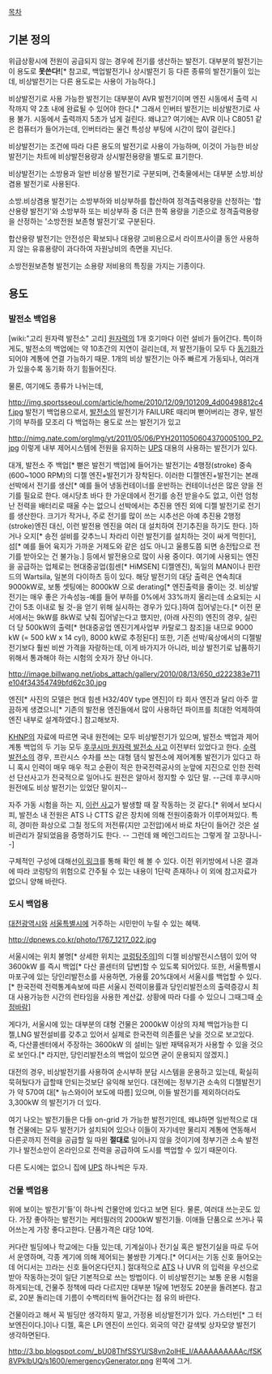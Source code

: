 [[목차]]

== 기본 정의 ==
위급상황시에 전원이 공급되지 않는 경우에 전기를 생산하는 발전기. 대부분의 발전기는 이 용도로 '''못쓴다!'''[* 참고로, 백업발전기나 상시발전기 등 다른 종류의 발전기들이 있는데, 비상발전기는 다른 용도로는 사용이 가능하다.]

비상발전기로 사용 가능한 발전기는 대부분이 AVR 발전기이며 엔진 시동에서 출력 시작까지 약 2초 내에 완료될 수 있어야 한다.[* 그래서 인버터 발전기는 비상발전기로 사용 불가. 시동에서 출력까지 5초가 넘게 걸린다. 왜냐고? 여기에는 AVR 이나 C8051 같은 컴퓨터가 들어가는데, 인버터라는 물건 특성상 부팅에 시간이 많이 걸린다.]

비상발전기는 조건에 따라 다른 용도의 발전기로 사용이 가능하며, 이것이 가능한 비상발전기는 차트에 비상발전용량과 상시발전용량을 별도로 표기한다. 

비상발전기는 소방용과 일반 비상용 발전기로 구분되며, 건축물에서는 대부분 소방.비상겸용 발전기로 사용된다.

소방.비상겸용 발전기는 소방부하와 비상부하를 합산하여 정격출력용량을 산정하는 '합산용량 발전기'와 소방부하 또는 비상부하 중 더큰 한쪽 용량을 기준으로 정격출력용량을 산정하는 '소방전원 보존형 발전기'로 구분된다. 

합산용량 발전기는 안전성은 확보되나 대용량 고비용으로서 라이프사이클 동안 사용하지 않는 유휴용량이 과다하여 자원낭비의 측면을 지닌다.

소방전원보존형 발전기는 소용량 저비용의 특징을 가지는 기종이다.
== 용도 ==
=== 발전소 백업용 ===
[wiki:"고리 원자력 발전소" 고리] [[원자력]]의 1개 호기마다 이런 설비가 들어간다. 특이하게도, 발전소의 백업에는 약 10초간의 지연이 걸리는데, 저 발전기들이 모두 다 [[동기화]]가 되어야 계통에 연결 가능하기 때문. 1개의 비상 발전기는 아주 빠르게 가동되나, 여러개가 있을수록 동기화 하기 힘들어진다. 

물론, 여기에도 종류가 나뉘는데,

http://img.sportsseoul.com/article/home/2010/12/09/101209_4d00498812c4f.jpg
발전기 백업용으로서, [[발전소]]의 발전기가 FAILURE 때리며 뻗어버리는 경우, 발전기의 부하를 모조리 다 백업하는 용도로 쓰는 발전기가 있고 

http://nimg.nate.com/orgImg/yt/2011/05/06/PYH2011050604370005100_P2.jpg
이렇게 내부 제어시스템에 전원을 유지하는 [[UPS]] 대용의 사용하는 발전기가 있다. 

대개, 발전소 주 백업[* 뻗은 발전기 백업]에 들어가는 발전기는 4행정(stroke) 중속(600~1000 RPM)의 디젤 엔진+발전기가 장착된다. 이러한 디젤엔진+발전기는 본래 선박에서 전기를 생산[* 예를 들어 냉동컨테이너를 운반하는 컨테이너선은 많은 양을 전기를 필요로 한다. 애시당초 바다 한 가운데에서 전기를 송전 받을수도 없고, 이런 엄청난 전력을 배터리로 때울 수는 없으니 선박에서는 추진용 엔진 외에 디젤 발전기로 전기를 생산한다. 크기가 작거나, 주로 전기를 많이 쓰는 시추선은 아예 추진용 2행정(stroke)엔진 대신, 이런 발전용 엔진을 여러 대 설치하여 전기추진을 하기도 한다. ]하거나 오지[* 송전 설비를 갖추느니 차라리 이런 발전기를 설치하는 것이 싸게 먹힌다], 섬[* 예를 들어 육지가 가까운 거제도와 같은 섬도 아니고 울릉도쯤 되면 송전탑으로 전기를 받아오는 건 불가능.] 등에서 발전용으로 많이 사용 중이다. 여기에 사용되는 엔진을 공급하는 업체로는 현대중공업(힘센[* HiMSEN] 디젤엔진), 독일의 MAN이나 핀란드의 Wartsila, 일본의 다이하츠 등이 있다. 해당 발전기의 대당 출력은 연속최대 9000kW로, 보통 셋팅에는 8000kW 으로 derating[* 엔진출력을 줄이는 것. 비상발전기는 매우 좋은 가속성능-예를 들어 부하를 0%에서 33%까지 올리는데 소요되는 시간이 5초 이내로 될 것-을 얻기 위해 실시하는 경우가 있다.]하여 집어넣는다.[* 이전 문서에서는 9kW를 8kW로 낮춰 집어넣는다고 했지만, (아래 사진의) 엔진의 경우, 실린더 당 500kW의 출력[* 현대중공업 엔진기계사업부 카탈로그 참조]을 내므로 9000 kW (= 500 kW x 14 cyl), 8000 kW로 추정된다] 또한, 기존 선박/육상에서의 디젤발전기보다 훨씬 비싼 가격을 자랑하는데, 이게 바가지가 아니라, 비상 발전기로 납품하기 위해서 통과해야 하는 시험의 숫자가 장난 아니다.

http://image.billwang.net/jobs_attach/gallery/2010/08/13/650_d222383e711e104f34354749bfd62c30.jpg

엔진[* 사진의 모델은 현대 힘센 H32/40V type 엔진]이 타 회사 엔진과 달리 아주 깔끔하게 생겼으니[* 기존의 발전용 엔진들에서 많이 사용하던 파이프를 최대한 억제하여 엔진 내부로 설계하였다.] 참고해보자. 

[[KHNP]]의 자료에 따르면 국내 원전에는 모두 비상발전기가 있으며, 발전소 백업과 제어계통 백업의 두 기능 모두 [[후쿠시마 원자력 발전소 사고]] 이전부터 있었다고 한다. [[수력 발전소]]의 경우, 프란시스 수차를 쓰는 대형 댐식 발전소에 제어계통 발전기가 있다고 하니 혹시 인력이 매우 매우 적고 순환이 적은 한국전력공사의 눈앞에 지진으로 인한 전력선 단선사고가 전국적으로 일어나도 원전은 알아서 정지할 수 있단 말. --근데 후쿠시마 원전에도 비상 발전기는 있었단 말이지--

자주 가동 시험을 하는 지, [http://m.yna.co.kr/mob2/kr/contents.jsp?cid=AKR20110419233100051&domain=2&ctype=A&site=0100000000&mobile 이런 사고]가 발생할 때 잘 작동하는 것 같다.[* 위에서 보다시피, 발전소 내 전원은 ATS 나 CTTS 같은 장치에 의해 전원이중화가 이루어져있다. 특히, 경미한 화상으로 그칠 정도의 저전류(지만 고전압)에서 바로 차단이 들어간 것은 설비관리가 잘되었음을 증명하기도 한다. -- 그런데 왜 메인그리드는 그렇게 잘 고장나니--]

구체적인 구성에 대해선[http://docs.google.com/viewer?a=v&q=cache:t130BqS-E6QJ:166.104.120.233/Reference/Journal/PDF/V05N01/V05N01_10-18.pdf+%EC%9B%90%EC%A0%84+%EB%B9%84%EC%83%81%EB%B0%9C%EC%A0%84%EA%B8%B0&hl=ko&gl=kr&pid=bl&srcid=ADGEESgahVX6FIgL97vqbBRjOB30U181ik2UEwUkki6pQCQERi24YMQsmBXrXGzckSRHTAGp7_acU_oVIKNpfG9r6-ETxRWCIlJa1gSkvS1o0wbMCZQt4zI_x2VSadBn7kKRlQfop56e&sig=AHIEtbRIZJqcSY9EAJuqJyoVFOSNM-npDg 이 링크]를 통해 확인 해 볼 수 있다. 
이전 위키방에서 나온 결과에 따라 코렁탕의 위험으로 간주될 수 있는 내용이 1단락 존재하나 이 외에 참고자료가 없으니 양해 바란다. 
=== 도시 백업용 ===
[[대전광역시]]와 [[서울특별시]]에 거주하는 시민만이 누릴 수 있는 혜택.

http://dpnews.co.kr/photo/1767_1217_022.jpg

서울시에는 위치 불명[* 상세한 위치는 [[코렁탕]]주의]의 디젤 비상발전시스템이 있어 약 3600kW 를 즉시 백업[* 다산 콜센터의 답변]할 수 있도록 되어있다. 또한, 서울특별시 마포구에 있는 당인리발전소를 사용하면, 가용률 20%대에서 서울시를 백업할 수 있다.[* 한국전력 전력통계속보에 따른 서울시 전력이용률과 당인리발전소의 출력증강시 최대 사용가능한 시간의 런타임을 사용한 계산값. 상황에 따라 다를 수 있으니 그때그때 [[수정바람]]]

게다가, 서울시에 있는 대부분의 대형 건물은 2000kW 이상의 자체 백업가능한 디젤,LNG 발전설비를 갖추고 있어서 실제로 한국전력 의존률은 낮을 것으로 보고있다. 즉, 다산콜센터에서 주장하는 3600kW 의 설비는 일반 재택유저가 사용할 수 있을 것으로 보인다.[* 라지만, 당인리발전소의 백업이 있으면 굳이 운용되지 않겠지.]

대전의 경우, 비상발전기를 사용하여 순시부하 분담 시스템을 운용하고 있는데, 확실히 묵혀뒀다가 급할때 안되는것보단 유익해 보인다. 대전에는 정부기관 소속의 디젤발전기가 약 570여 대[* 뉴스와이어 보도에 따름] 있으며, 이들 발전기를 제외하더라도 3,300kW 의 발전기가 더 있다. 

여기 나오는 발전기들은 다들 on-grid 가 가능한 발전기인데, 왜냐하면 일반적으로 대형 건물에는 모두 발전기가 설치되어 있으나 이들이 자기네만 물리지 계통에 연동해서 다른곳까지 전력을 공급할 일 따윈 '''절대로''' 일어나지 않을 것이기에 정부기관 소속 발전기나 발전소만이 온라인으로 전력을 공급하여 도시를 백업할 수 있기 때문이다.

다른 도시에는 없으니 집에 [[UPS]] 하나씩은 두자.

=== 건물 백업용 ===
위에 보이는 발전기'들'이 하나씩 건물안에 있다고 보면 된다. 물론, 여러대 쓰는곳도 있다. 가장 좋아하는 발전기는 케터필러의 2000kW 발전기들. 이애들 단품으로 쓰거나 묶어쓰는게 가장 좋다고한다. 단품가격은 대당 10억.

커다란 빌딩에나 학교에는 다들 있는데, 기계실이나 전기실 혹은 발전기실을 따로 두어서 운영하며, 각종 계기에 의해 제어되는 불쌍한 기계다.[* 어디서는 기동 신호 들어오는데 어디서는 끄라는 신호 들어온다던지.] 절대적으로 [[ATS]] 나 UVR 의 입력을 우선으로 받아 작동하는것이 일단 기본적으로 쓰는 방법이다. 이 비상발전기는 보통 운용 시험을 하게되는데, 건물주 정책에 따라 다르지만 대부분 1달에 1번정도 20분을 돌려본다. 참고로, 20분 돌리는데 기름이 수백리터씩 들어간다는 점 유의 바란다. 

건물이라고 해서 꼭 빌딩만 생각하지 말고, 가정용 비상발전기가 있다. 가스터빈[* 그 터보엔진이다.]이나 디젤, 혹은 LPi 엔진이 쓰인다. 외국의 약간 갈색빛 상자모양 발전기 생각하면된다. 

http://3.bp.blogspot.com/_bU08ThfSSYU/S8vn2olHE_I/AAAAAAAAAAc/fSK8VPklbUQ/s1600/emergencyGenerator.png
왼쪽에 그거. 



